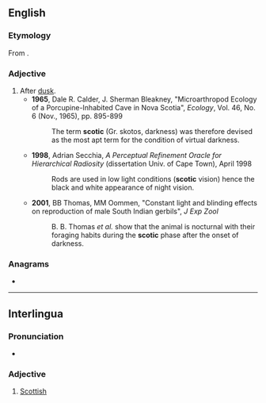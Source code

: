{{also|Scotic}}

==English==

===Etymology===
From {{etyl|grc|en}} {{m|grc|σκότος||darkness}} {{suffix||-ic|lang=en}}.

===Adjective===
{{en-adj}}

# After [[dusk]].
#* '''1965''', Dale R. Calder, J. Sherman Bleakney, "Microarthropod Ecology of a Porcupine-Inhabited Cave in Nova Scotia", ''Ecology'', Vol. 46, No. 6 (Nov., 1965), pp. 895-899
#*: The term '''scotic''' (Gr. skotos, darkness) was therefore devised as the most apt term for the condition of virtual darkness.
#* '''1998''', Adrian Secchia, ''A Perceptual Refinement Oracle for Hierarchical Radiosity'' (dissertation Univ. of Cape Town), April 1998
#*: Rods are used in low light conditions ('''scotic''' vision) hence the black and white appearance of night vision.
#* '''2001''', BB Thomas, MM Oommen, "Constant light and blinding effects on reproduction of male South Indian gerbils", ''J Exp Zool''
#*: B. B. Thomas ''et al.'' show that the animal is nocturnal with their foraging habits during the '''scotic''' phase after the onset of darkness.

===Anagrams===
* {{l|en|octics}}

----

==Interlingua==

===Pronunciation===
* {{IPA|/ˈsko.tik/|lang=ia}}

===Adjective===
{{head|ia|adjective}}

# [[Scottish]]